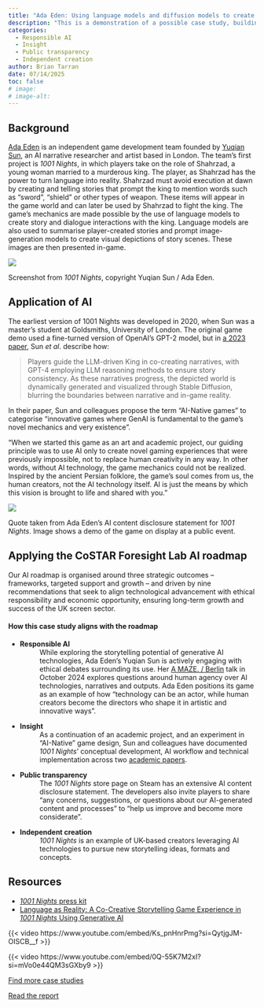 ```yaml
---
title: "Ada Eden: Using language models and diffusion models to create an 'AI-Native' game experience"
description: "This is a demonstration of a possible case study, building off of the 'AI in the Screen Sector: Perspectives and Paths Forward' report. It focuses on one of the example projects mentioned briefly in the report." 
categories:
  - Responsible AI
  - Insight
  - Public transparency
  - Independent creation
author: Brian Tarran
date: 07/14/2025
toc: false
# image:
# image-alt:
---
```


## Background
[Ada Eden](https://www.1001nights.ai/) is an independent game development team founded by [Yuqian Sun](https://fakecheese.me/), an AI narrative researcher and artist based in London. The team’s first project is *1001 Nights*, in which players take on the role of Shahrzad, a young woman married to a murderous king. The player, as Shahrzad has the power to turn language into reality. Shahrzad must avoid execution at dawn by creating and telling stories that prompt the king to mention words such as “sword”, “shield” or other types of weapon. These items will appear in the game world and can later be used by Shahrzad to fight the king. The game’s mechanics are made possible by the use of language models to create story and dialogue interactions with the king. Language models are also used to summarise player-created stories and prompt image-generation models to create visual depictions of story scenes. These images are then presented in-game.

:::{.column-page}
![](images/screenshot.jpg){fig-alt="Screenshot from 1001 Nights. Player character Shahrzad is shown in conversation with the king. A text box along the bottom of the image gives instructions to the player on how to interact with the game and create a story."}
:::

::: figure-caption
Screenshot from *1001 Nights*, copyright Yuqian Sun / Ada Eden.
:::

## Application of AI 
The earliest version of 1001 Nights was developed in 2020, when Sun was a master’s student at Goldsmiths, University of London. The original game demo used a fine-turned version of OpenAI’s GPT-2 model, but in [a 2023 paper](https://ojs.aaai.org/index.php/AIIDE/article/view/27539), Sun *et al*. describe how: 

> Players guide the LLM-driven King in co-creating narratives, with GPT-4 employing LLM reasoning methods to ensure story consistency. As these narratives progress, the depicted world is dynamically generated and visualized through Stable Diffusion, blurring the boundaries between narrative and in-game reality.  

In their paper, Sun and colleagues propose the term “AI-Native games” to categorise “innovative games where GenAI is fundamental to the game’s novel mechanics and very existence”.


::: {.column-page}
::: {.pullquote-container}
::: {.grid .gap-6 .pb-3 .pt-4}
::: {.g-col-12 .g-col-sm-9}
::: {.pullquote}
“When we started this game as an art and academic project, our guiding principle was to use AI only to create novel gaming experiences that were previously impossible, not to replace human creativity in any way. In other words, without AI technology, the game mechanics could not be realized. Inspired by the ancient Persian folklore, the game's soul comes from us, the human creators, not the AI technology itself. AI is just the means by which this vision is brought to life and shared with you.”
:::
:::
::: {.g-col-12 .g-col-sm-3}
![](images/icon.png){fig-alt="A PC monitor is on display at a public event, with a demo of 1001 Nights running on the machine. A sign above the monitor provides information about the game and its makers, Yuqian Sun and Ada Eden."}

::: figure-caption
Quote taken from Ada Eden's AI content disclosure statement for *1001 Nights*. Image shows a demo of the game on display at a public event.
:::

:::
:::
:::
:::

## Applying the CoSTAR Foresight Lab AI roadmap
Our AI roadmap is organised around three strategic outcomes – frameworks, targeted support and growth – and driven by nine recommendations that seek to align technological advancement with ethical responsibility and economic opportunity, ensuring long-term growth and success of the UK screen sector.

#### How this case study aligns with the roadmap
- **Responsible AI**
: While exploring the storytelling potential of generative AI technologies, Ada Eden’s Yuqian Sun is actively engaging with ethical debates surrounding its use. Her [A MAZE. / Berlin](https://www.youtube.com/watch?v=Ks_pnHnrPmg) talk in October 2024 explores questions around human agency over AI technologies, narratives and outputs. Ada Eden positions its game as an example of how “technology can be an actor, while human creators become the directors who shape it in artistic and innovative ways”.   

- **Insight**
: As a continuation of an academic project, and an experiment in “AI-Native” game design, Sun and colleagues have documented *1001 Nights*’ conceptual development, AI workflow and technical implementation across two [academic papers](#resources).

- **Public transparency**
: The *1001 Nights* store page on Steam has an extensive AI content disclosure statement. The developers also invite players to share “any concerns, suggestions, or questions about our AI-generated content and processes” to “help us improve and become more considerate”.

- **Independent creation**
: *1001 Nights* is an example of UK-based creators leveraging AI technologies to pursue new storytelling ideas, formats and concepts.

## Resources
- [*1001 Nights* press kit](https://1001nights.notion.site/1001-Nights-press-kit-adb983eed6c2495a94878e6e93792881)
- [Language as Reality: A Co-Creative Storytelling Game Experience in *1001 Nights* Using Generative AI](https://ojs.aaai.org/index.php/AIIDE/article/view/27539)

{{< video https://www.youtube.com/embed/Ks_pnHnrPmg?si=QytjgJM-OISCB__f >}}

{{< video https://www.youtube.com/embed/0Q-55K7M2xI?si=mVo0e44QM3sGXby9 >}}

::: {.grid .gap-3 .pb-3 .pt-4}
::: {.g-col-12 .g-col-sm-6}

[Find more case studies](/case-studies/index.qmd){.btn-action .btn .btn-lg .w-100 role="button"}

:::
::: {.g-col-12 .g-col-sm-6 .mb-2}

[Read the report](https://a.storyblok.com/f/313404/x/ac4c0235f7/ai-in-the-screen-sector.pdf){.btn-action .btn .btn-lg .w-100 role="button"}

::: 
::: 
